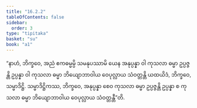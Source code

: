 ```yaml
---
title: "16.2.2"
tableOfContents: false
sidebar:
  order: 3
type: "tipitaka"
basket: "su"
book: "a1"
---
```



<DynamicBreadcrumb />

<Division number="299" book="a1">

<Paragraph number="387" book="a1">
“နာဟံ, ဘိက္ခဝေ, အညံ ဧကဓမ္မမ္ပိ သမနုပဿာမိ ယေန အနုပ္ပန္နာ ဝါ ကုသလာ ဓမ္မာ ဥပ္ပဇ္ဇန္တိ ဥပ္ပန္နာ ဝါ ကုသလာ ဓမ္မာ ဘိယျောဘာဝါယ ဝေပုလ္လာယ သံဝတ္တန္တိ ယထယိဒံ, ဘိက္ခဝေ, သမ္မာဒိဋ္ဌိ. သမ္မာဒိဋ္ဌိကဿ, ဘိက္ခဝေ, အနုပ္ပန္နာ စေဝ ကုသလာ ဓမ္မာ ဥပ္ပဇ္ဇန္တိ ဥပ္ပန္နာ စ ကုသလာ ဓမ္မာ ဘိယျောဘာဝါယ ဝေပုလ္လာယ သံဝတ္တန္တီ”တိ.
</Paragraph>
</Division>